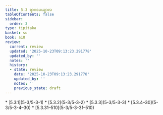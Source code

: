 ```yaml
---
title: 5.3 ရာဂပေယျာလ
tableOfContents: false
sidebar:
  order: 3
type: tipitaka
basket: su
book: a10
review:
  current: review
  updated: '2025-10-23T09:13:23.291778'
  updated_by: ''
  notes: ''
  history:
  - state: review
    date: '2025-10-23T09:13:23.291778'
    updated_by: ''
    notes: ''
    previous_state: draft
---
```



<ReviewStatus review={frontmatter.review} showDetails={true} />

<HypothesisAnnotation frontmatter={frontmatter} />

<DynamicBreadcrumb />



<TableOfContents book="a10" section="5.3">
* [5.3.1](5-3/5-3-1)
* [5.3.2](5-3/5-3-2)
* [5.3.3](5-3/5-3-3)
* [5.3.4–30](5-3/5-3-4–30)
* [5.3.31–510](5-3/5-3-31–510)
</TableOfContents>